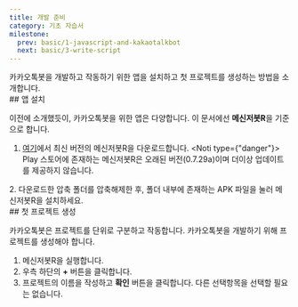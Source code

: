 ```yaml
---
title: 개발 준비
category: 기초 자습서
milestone:
  prev: basic/1-javascript-and-kakaotalkbot
  next: basic/3-write-script
---
```


<Section>
  카카오톡봇을 개발하고 작동하기 위한 앱을 설치하고 첫 프로젝트를 생성하는 방법을 소개합니다.
</Section>
<Section>
  ## 앱 설치

  이전에 소개했듯이, 카카오톡봇을 위한 앱은 다양합니다. 이 문서에선 **메신저봇R**을 기준으로 합니다.

  1. [여기](https://download.msgbot.app/)에서 최신 버전의 메신저봇R을 다운로드합니다.
  <Noti type={"danger"}>
    Play 스토어에 존재하는 메신저봇R은 오래된 버전(0.7.29a)이며 더이상 업데이트를 제공하지 않습니다.
  </Noti>
  2. 다운로드한 압축 폴더를 압축해제한 후, 폴더 내부에 존재하는 APK 파일을 눌러 메신저봇R을 설치하세요.
</Section>
<Section>
  ## 첫 프로젝트 생성

  카카오톡봇은 프로젝트를 단위로 구분하고 작동합니다. 카카오톡봇을 개발하기 위해 프로젝트를 생성해야 합니다.

  1. 메신저봇R을 실행합니다.
  2. 우측 하단의 **+** 버튼을 클릭합니다.
  3. 프로젝트의 이름을 작성하고 **확인** 버튼을 클릭합니다. 다른 선택항목을 선택할 필요는 없습니다.
</Section>